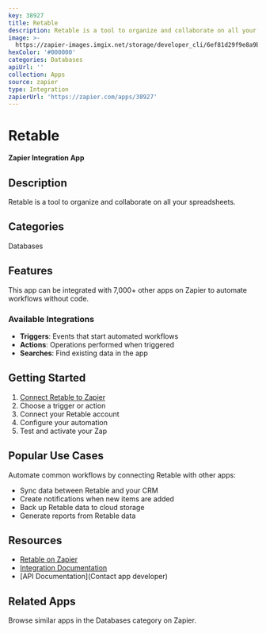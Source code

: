 ```yaml
---
key: 38927
title: Retable
description: Retable is a tool to organize and collaborate on all your spreadsheets.
image: >-
  https://zapier-images.imgix.net/storage/developer_cli/6ef81d29f9e8a9bc42dbe11c7389f524.png?auto=format%2Ccompress&ixlib=python-3.0.0&q=50
hexColor: '#000000'
categories: Databases
apiUrl: ''
collection: Apps
source: zapier
type: Integration
zapierUrl: 'https://zapier.com/apps/38927'
---
```

# Retable

**Zapier Integration App**

## Description

Retable is a tool to organize and collaborate on all your spreadsheets.

## Categories

Databases

## Features

This app can be integrated with 7,000+ other apps on Zapier to automate workflows without code.

### Available Integrations

- **Triggers**: Events that start automated workflows
- **Actions**: Operations performed when triggered
- **Searches**: Find existing data in the app

## Getting Started

1. [Connect Retable to Zapier](https://zapier.com/apps/38927)
2. Choose a trigger or action
3. Connect your Retable account
4. Configure your automation
5. Test and activate your Zap

## Popular Use Cases

Automate common workflows by connecting Retable with other apps:

- Sync data between Retable and your CRM
- Create notifications when new items are added
- Back up Retable data to cloud storage
- Generate reports from Retable data

## Resources

- [Retable on Zapier](https://zapier.com/apps/38927)
- [Integration Documentation](https://zapier.com/apps/38927/integrations)
- [API Documentation](Contact app developer)

## Related Apps

Browse similar apps in the Databases category on Zapier.
